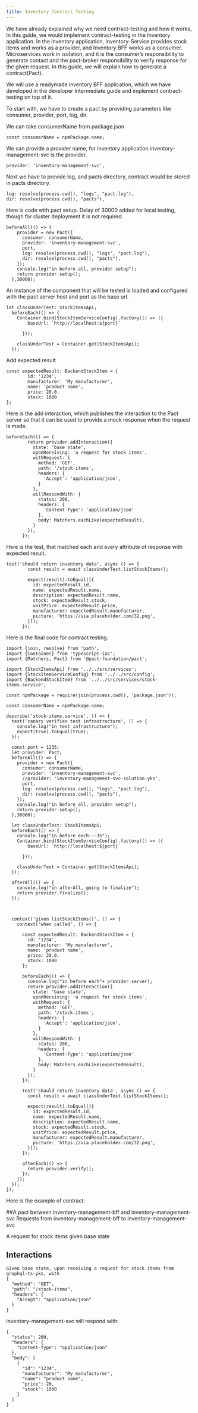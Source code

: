 ```yaml
---
title: Inventory Contract Testing
---
```



We have already explained why we need contract-testing and how it works, In this guide, we would implement contract-testing in the Inventory application. In the inventory application, inventory-Service provides stock items and works as a provider, and Inventory BFF works as a consumer. Microservices work in isolation, and it is the consumer’s responsibility to generate contact and the pact-broker responsibility to verify response for the given request. In this guide, we will explain how to generate a contract(Pact).

We will use a readymade inventory BFF application, which we have developed in the developer Intermediate guide and implement contract-testing on top of it.        

To start with, we have to create a pact by providing parameters like consumer, provider, port, log, dir.

We can take consumerName from package.json
```
const consumerName = npmPackage.name;
```
We can provide a provider name, for inventory application inventory-management-svc is the provider.
```
provider: 'inventory-management-svc',
```
Next we have to provide log, and pacts directory, contract would be stored in pacts directory. 
```
log: resolve(process.cwd(), "logs", "pact.log"),
dir: resolve(process.cwd(), "pacts"),
```
Here is code with pact setup. Delay of 30000 added for local testing, though for cluster deployment it is not required.
```
beforeAll(() => {
    provider = new Pact({
      consumer: consumerName,
      provider: 'inventory-management-svc',      
      port,
      log: resolve(process.cwd(), "logs", "pact.log"),
      dir: resolve(process.cwd(), "pacts"),
    });
    console.log("in before all, provider setup");
    return provider.setup();
  },30000);
```
An instance of the component that will be tested is loaded and configured with the pact server host and port as the base url.
```
let classUnderTest: StockItemsApi;
  beforeEach(() => {    
    Container.bind(StockItemServiceConfig).factory(() => ({
        baseUrl: `http://localhost:${port}`
        
      }));

    classUnderTest = Container.get(StockItemsApi);
  });
 ```

Add expected result
```
const expectedResult: BackendStockItem = {
        id: '1234',
        manufacturer: 'My manufacturer',
        name: 'product name',
        price: 20.0,
        stock: 1000
};
```
Here is the add interaction, which publishes the interaction to the Pact server so that it can be used to provide a mock response when the request is made.
``` 
beforeEach(() => {        
        return provider.addInteraction({
          state: 'base state',
          uponReceiving: 'a request for stock items',
          withRequest: {
            method: 'GET',
            path: '/stock-items',
            headers: {
              'Accept': 'application/json',
            }
          },
          willRespondWith: {
            status: 200,
            headers: {
              'Content-Type': 'application/json'
            },
            body: Matchers.eachLike(expectedResult),
          }
        });
      });
```
Here is the test, that matched each and every attribute of response with expected result.
```
test('should return inventory data', async () => {
        const result = await classUnderTest.listStockItems();

        expect(result).toEqual([{
          id: expectedResult.id,
          name: expectedResult.name,
          description: expectedResult.name,
          stock: expectedResult.stock,
          unitPrice: expectedResult.price,
          manufacturer: expectedResult.manufacturer,
          picture: 'https://via.placeholder.com/32.png',
        }]);
      });
```
Here is the final code for contract testing.
```
import {join, resolve} from 'path';
import {Container} from 'typescript-ioc';
import {Matchers, Pact} from '@pact-foundation/pact';

import {StockItemsApi} from '../../src/services';
import {StockItemServiceConfig} from '../../src/config';
import {BackendStockItem} from '../../src/services/stock-items.service';

const npmPackage = require(join(process.cwd(), 'package.json'));

const consumerName = npmPackage.name;

describe('stock-items.service', () => {
  test('canary verifies test infrastructure', () => {
    console.log("in test infrastructure");
    expect(true).toEqual(true);
  });

  const port = 1235;
  let provider: Pact;
  beforeAll(() => {
    provider = new Pact({
      consumer: consumerName,
      provider: 'inventory-management-svc',
      //provider: 'inventory-management-svc-solution-yks',      
      port,
      log: resolve(process.cwd(), "logs", "pact.log"),
      dir: resolve(process.cwd(), "pacts"),
    });
    console.log("in before all, provider setup");
    return provider.setup();
  },30000);

  let classUnderTest: StockItemsApi;
  beforeEach(() => {
    console.log("in before each---35");
    Container.bind(StockItemServiceConfig).factory(() => ({
        baseUrl: `http://localhost:${port}`
        
      }));

    classUnderTest = Container.get(StockItemsApi);
  });

  afterAll(() => {
    console.log("in afterAll, going to finalize");    
    return provider.finalize();
  });

  

  context('given listStockItems()', () => {
    context('when called', () => {
      
      const expectedResult: BackendStockItem = {
        id: '1234',
        manufacturer: 'My manufacturer',
        name: 'product name',
        price: 20.0,
        stock: 1000
      };

      beforeEach(() => {
        console.log("in before each"+ provider.server);
        return provider.addInteraction({
          state: 'base state',
          uponReceiving: 'a request for stock items',
          withRequest: {
            method: 'GET',
            path: '/stock-items',
            headers: {
              'Accept': 'application/json',
            }
          },
          willRespondWith: {
            status: 200,
            headers: {
              'Content-Type': 'application/json'
            },
            body: Matchers.eachLike(expectedResult),
          }
        });
      });

      test('should return inventory data', async () => {
        const result = await classUnderTest.listStockItems();

        expect(result).toEqual([{
          id: expectedResult.id,
          name: expectedResult.name,
          description: expectedResult.name,
          stock: expectedResult.stock,
          unitPrice: expectedResult.price,
          manufacturer: expectedResult.manufacturer,
          picture: 'https://via.placeholder.com/32.png',
        }]);
      });

      afterEach(() => {
        return provider.verify();
      });
    });
  });
});
```
Here is the example of contract:

##A pact between inventory-management-bff and inventory-management-svc
Requests from inventory-management-bff to inventory-management-svc

A request for stock items given base state

## Interactions
```
Given base state, upon receiving a request for stock items from graphql-ts-yks, with
{
  "method": "GET",
  "path": "/stock-items",
  "headers": {
    "Accept": "application/json"
  }
}
```
inventory-management-svc will respond with:
```
{
  "status": 200,
  "headers": {
    "Content-Type": "application/json"
  },
  "body": [
    {
      "id": "1234",
      "manufacturer": "My manufacturer",
      "name": "product name",
      "price": 20,
      "stock": 1000
    }
  ]
}
```










